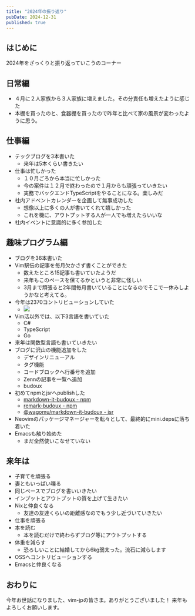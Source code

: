 ```yaml
---
title: "2024年の振り返り"
pubDate: 2024-12-31
published: true
---
```


## はじめに

2024年をざっくりと振り返っていこうのコーナー

## 日常編

- ４月に２人家族から３人家族に増えました。その分責任も増えたように感じた
- 本棚を買ったのと、食器棚を買ったので昨年と比べて家の風景が変わったように思う。

## 仕事編

- テックブログを3本書いた
	- 来年は5本くらい書きたい
- 仕事は忙しかった
	- １０月ごろから本当に忙しかった
	- 今の案件は１２月で終わったので１月からも頑張っていきたい
	- 実務でバックエンドTypeScriptをやることになる。楽しみだ
- 社内アドベントカレンダーを企画して無事成功した
	- 想像以上に多くの人が書いてくれて嬉しかった
	- これを機に、アウトプットする人が一人でも増えたらいいな
- 社内イベントに意識的に多く参加した

## 趣味プログラム編

- ブログを36本書いた
- Vim駅伝の記事を毎月欠かさず書くことができた
	- 数えたところ15記事も書いていたようだ
	- 来年もこのペースを保てるかというと非常に怪しい
	- 3月まで頑張ると2年間毎月書いていることになるのでそこで一休みしようかなと考えてる。
- 今年は2370コントリビューションしていた
	- ![](/images/blog/2024-12-31/img1.png)
- Vim活以外では、以下3言語を書いていた
	- C#
	- TypeScript
	- Go
- 来年は関数型言語も書いていきたい
- ブログに沢山の機能追加をした
	- デザインリニューアル
	- タグ機能
	- コードブロックへ行番号を追加
	- Zennの記事を一覧へ追加
	- budoux
- 初めてnpmとjsrへpublishした
	- [markdown-it-budoux - npm](https://www.npmjs.com/package/markdown-it-budoux)
	- [remark-budoux - npm](https://www.npmjs.com/package/remark-budoux)
	- [@wagomu/markdown-it-budoux - jsr](https://jsr.io/@wagomu/markdown-it-budoux)
- Neovimのパッケージマネージャーを転々として、最終的にmini.depsに落ち着いた
- Emacsも触り始めた
	- まだ全然使いこなせていない


## 来年は

- 子育てを頑張る
- 妻ともいっぱい喋る
- 同じペースでブログを書いいきたい
- インプットとアウトプットの質を上げて生きたい
- Nixと仲良くなる
	- 友達の友達くらいの距離感なのでもう少し近づいていきたい
- 仕事を頑張る
- 本を読む
	- 本を読むだけで終わらずブログ等にアウトプットする
- 体重を減らす
	- 恐ろしいことに結婚してから6kg弱太った。流石に減らします
- OSSへコントリビューションする
- Emacsと仲良くなる


## おわりに

今年お世話になりました、vim-jpの皆さま。ありがとうございました！
来年もよろしくお願いします。
